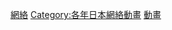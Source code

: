 {{cat year nav 
| year = 2012
| cat = 日本網路動畫
| sortkey = 日本網路動畫
| article = 日本網路動畫
| in =  
}}

[[Category:2012年日本動畫作品|網絡]]
[[Category:各年日本網絡動畫|Category:各年日本網絡動畫]]
[[Category:2012年日本網絡節目|動畫]]